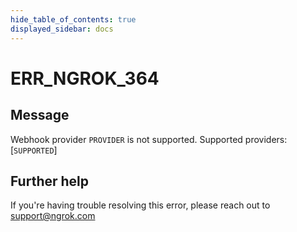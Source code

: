 ```yaml
---
hide_table_of_contents: true
displayed_sidebar: docs
---
```



# ERR_NGROK_364

## Message

Webhook provider `PROVIDER` is not supported. Supported providers: [`SUPPORTED`]

<ErrorDetails error="err_ngrok_364" />

## Further help

If you're having trouble resolving this error, please reach out to [support@ngrok.com](mailto:support@ngrok.com?subject=Help%20with%20ERR_NGROK_364)
